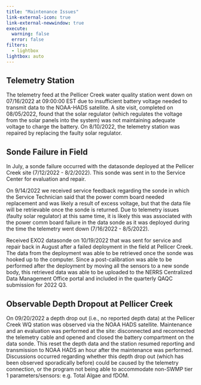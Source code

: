 ```yaml
---
title: "Maintenance Issues"
link-external-icon: true
link-external-newwindow: true
execute:
  warning: false
  error: false
filters:
  - lightbox
lightbox: auto
---
```


## Telemetry Station

The telemetry feed at the Pellicer Creek water quality station went down on 07/16/2022 at 09:00:00 EST due to insufficient battery voltage needed to transmit data to the NOAA-HADS satellite. A site visit, completed on 08/05/2022, found that the solar regulator (which regulates the voltage from the solar panels into the system) was not maintaining adequate voltage to charge the battery. On 8/10/2022, the telemetry station was repaired by replacing the faulty solar regulator.

## Sonde Failure in Field

In July, a sonde failure occurred with the datasonde deployed at the Pellicer Creek site (7/12/2022 - 8/2/2022). This sonde was sent in to the Service Center for evaluation and repair.

On 9/14/2022 we received service feedback regarding the sonde in which the Service Technician said that the power comm board needed replacement and was likely a result of excess voltage, but that the data file will be retrievable once the sonde is returned. Due to telemetry issues (faulty solar regulator) at this same time, it is likely this was associated with the power comm board failure in the data sonde as it was deployed during the time the telemetry went down (7/16/2022 - 8/5/2022).

Received EXO2 datasonde on 10/19/2022 that was sent for service and repair back in August after a failed deployment in the field at Pellicer Creek. The data from the deployment was able to be retrieved once the sonde was hooked up to the computer. Since a post-calibration was able to be performed after the deployment by moving all the sensors to a new sonde body, this retrieved data was able to be uploaded to the NERRS Centralized Data Management Office portal and included in the quarterly QAQC submission for 2022 Q3.

## Observable Depth Dropout at Pellicer Creek

On 09/20/2022 a depth drop out (i.e., no reported depth data) at the Pellicer Creek WQ station was observed via the NOAA HADS satellite. Maintenance and an evaluation was performed at the site: disconnected and reconnected the telemetry cable and opened and closed the battery compartment on the data sonde. This reset the depth data and the station resumed reporting and transmission to NOAA HADS an hour after the maintenance was performed. Discussions occurred regarding whether this depth drop out (which has been observed sporadically before) could be caused by the telemetry connection, or the program not being able to accommodate non-SWMP tier 1 parameters/sensors: e.g. Total Algae and fDOM.


